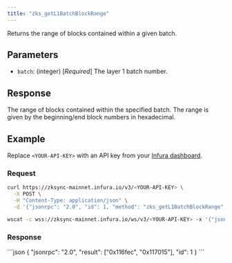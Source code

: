 ```yaml
---
title: "zks_getL1BatchBlockRange"
---
```



Returns the range of blocks contained within a given batch.

## Parameters

- `batch`: (integer) [_Required_] The layer 1 batch number.

## Response

The range of blocks contained within the specified batch. The range is given by the
beginning/end block numbers in hexadecimal.

## Example

Replace `<YOUR-API-KEY>` with an API key from your [Infura dashboard](https://infura.io/dashboard).

### Request

<Tabs>
  <TabItem value="cURL">

  ```bash
  curl https://zksync-mainnet.infura.io/v3/<YOUR-API-KEY> \
    -X POST \
    -H "Content-Type: application/json" \
    -d '{"jsonrpc": "2.0", "id": 1, "method": "zks_getL1BatchBlockRange", "params": [12345]}'
  ```
  </TabItem>
  <TabItem value="WSS">

```bash
wscat -c wss://zksync-mainnet.infura.io/ws/v3/<YOUR-API-KEY> -x '{"jsonrpc": "2.0", "id": 1, "method": "zks_getL1BatchBlockRange", "params": [12345]}'
```

  </TabItem>
</Tabs>

### Response

<Tabs>
  <TabItem value="JSON">
  ```json
  {
    "jsonrpc": "2.0",
    "result": ["0x116fec", "0x117015"],
    "id": 1
  }
  ```
  </TabItem>
</Tabs>

